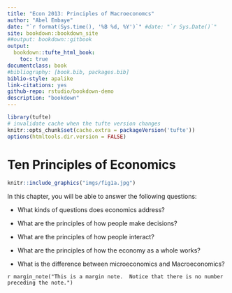```yaml
--- 
title: "Econ 2013: Principles of Macroeconomcs"
author: "Abel Embaye"
date: "`r format(Sys.time(), '%B %d, %Y')`" #date: "`r Sys.Date()`"
site: bookdown::bookdown_site
##output: bookdown::gitbook
output:
  bookdown::tufte_html_book:
    toc: true
documentclass: book
#bibliography: [book.bib, packages.bib]
biblio-style: apalike
link-citations: yes
github-repo: rstudio/bookdown-demo
description: "bookdown"
---
```


```r
library(tufte)
# invalidate cache when the tufte version changes
knitr::opts_chunk$set(cache.extra = packageVersion('tufte'))
options(htmltools.dir.version = FALSE)
```

# Ten Principles of Economics


```r
knitr::include_graphics("imgs/fig1a.jpg")
```

In this chapter, you will be able to answer the following questions:

+  What kinds of questions does economics address?

+  What are the principles of how people make decisions? 

+  What are the principles of how people interact?

+  What are the principles of how the economy as a whole works?

+  What is the difference between microeconomics and Macroeconomics?

`r margin_note("This is a margin note.  Notice that there is no number preceding the note.")`

